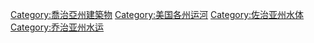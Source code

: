 [[Category:喬治亞州建築物|Category:喬治亞州建築物]]
[[Category:美国各州运河|Category:美国各州运河]]
[[Category:佐治亚州水体|Category:佐治亚州水体]]
[[Category:乔治亚州水运|Category:乔治亚州水运]]